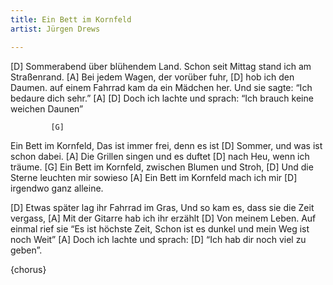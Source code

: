 ```yaml
---
title: Ein Bett im Kornfeld
artist: Jürgen Drews

---
```


[D]
Sommerabend über blühendem Land.
Schon seit Mittag stand ich am 
Straßenrand.
           [A]
Bei jedem Wagen, der vorüber fuhr,
            [D]
hob ich den Daumen.
auf einem Fahrrad kam da ein 
Mädchen her.
Und sie sagte: "Ich bedaure dich sehr."
          [A]                                         [D]
Doch ich lachte und sprach: "Ich brauch keine weichen Daunen"

:::{.song-chorus}
             [G]
Ein Bett im Kornfeld,
Das ist immer frei, denn es ist
[D]
Sommer, und was ist schon dabei.
            [A]
Die Grillen singen und es duftet 
                   [D]
nach Heu, wenn ich träume.
             [G]
Ein Bett im Kornfeld, zwischen 
Blumen und Stroh,
         [D]
Und die Sterne leuchten mir sowieso
             [A]
Ein Bett im Kornfeld mach ich mir 
               [D]
irgendwo ganz alleine.
:::

[D]
Etwas später lag ihr Fahrrad im 
Gras, Und so kam es, dass sie die 
Zeit vergass,
         [A]
Mit der Gitarre hab ich ihr erzählt
           [D]
Von meinem Leben.
Auf einmal rief sie
"Es ist höchste Zeit, Schon ist es 
dunkel und mein Weg ist noch Weit"
          [A]
Doch ich lachte und sprach:
                           [D]
"Ich hab dir noch viel zu geben".

{chorus}


